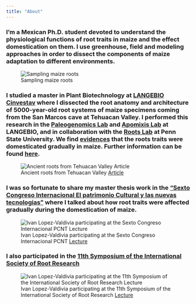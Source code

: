 ```yaml
---
title: "About"
---
```


### I'm a Mexican Ph.D. student devoted to understand the physiological functions of root traits in maize and the effect domestication on them. I use greenhouse, field and modeling approaches in order to dissect the components of maize adaptation to different environments.

![Sampling maize roots](ivan1.png)

### I studied a master in Plant Biotechnology at [LANGEBIO Cinvestav](https://langebio.cinvestav.mx/) where I dissected the root anatomy and architecture of 5000-year-old root systems of maize specimens coming from the San Marcos cave at Tehuacan Valley. I performed this research in the [Paleogenomics Lab](https://langebio.cinvestav.mx/Dr-Rafael-Montiel) and [Apomixis Lab](https://langebio.cinvestav.mx/Dr-Jean-Philippe-Vielle.html) at LANGEBIO, and in collaboration with the [Roots Lab](https://plantscience.psu.edu/research/labs/roots) at Penn State University. We find [evidences](https://www.pnas.org/doi/10.1073/pnas.2110245119) that the roots traits were domesticated gradually in maize. Further information can be found [here](https://www.psu.edu/news/research/story/getting-root-corn-domestication-knowledge-may-help-plant-breeders/).

![Ancient roots from Tehuacan Valley [Article](https://www.pnas.org/doi/10.1073/pnas.2110245119)](Figure1.png)

### I was so fortunate to share my master thesis work in the ["Sexto Congreso Internacional El patrimonio Cultural y las nuevas tecnologias"](https://www.youtube.com/watch?v=EHGk6d-GebA&list=LL&index=42&t=2987s&ab_channel=INAHTV) where I talked about how root traits were affected gradually during the domestication of maize.

![Ivan Lopez-Valdivia participating at the Sexto Congreso Internacional PCNT [Lecture](https://www.youtube.com/watch?v=EHGk6d-GebA&list=LL&index=42&t=2987s&ab_channel=INAHTV)](INAH_Lopez-Valdivia.png) 

### I also participated in the [11th Symposium of the International Society of Root Research](https://youtu.be/29ybEM12f1k) 
![Ivan Lopez-Valdivia participating at the 11th Symposium of the International Society of Root Research [Lecture](https://youtu.be/29ybEM12f1k)](ISRR_LopezValdivia.png)
